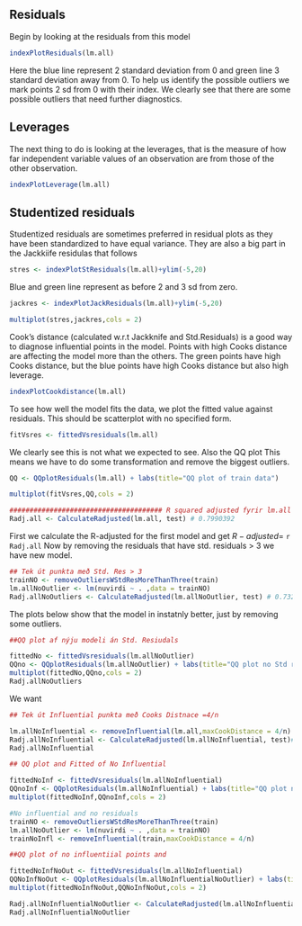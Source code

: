 ## Residuals
Begin by looking at the residuals from this model

```r
indexPlotResiduals(lm.all)
```

Here the blue line represent 2 standard deviation from 0 and green line 3 standard deviation away from 0. To help us identify the possible outliers we mark points 2 sd from 0 with their index.  We clearly see that there are some possible outliers that need further diagnostics.

## Leverages

The next thing to do is looking at the leverages, that is the measure of how far independent variable values of an observation are from those of the other observation.

```r
indexPlotLeverage(lm.all)
```


## Studentized residuals

Studentized residuals are sometimes preferred in residual plots as they have been standardized to have equal variance. They are also a big part in the Jackkiife residulas that follows

```r
stres <- indexPlotStResiduals(lm.all)+ylim(-5,20)
```

Blue and green line represent as before 2 and 3 sd from zero. 

```r
jackres <- indexPlotJackResiduals(lm.all)+ylim(-5,20)
```
 
```r
multiplot(stres,jackres,cols = 2)
```

Cook's distance (calculated w.r.t Jackknife and Std.Residuals) is a good way to diagnose influential points in the model. Points with high Cooks distance are affecting the model more than the others. The green points have high Cooks distance, but the blue points have high Cooks distance but also high leverage.

```r
indexPlotCookdistance(lm.all)
```

To see how well the model fits the data, we plot the fitted value against residuals. This should be scatterplot with no specified form.

```r
fitVsres <- fittedVsresiduals(lm.all)
```

We clearly see this is not what we expected to see. Also the QQ plot This means we have to do some transformation and remove the biggest outliers.  

  
```r
QQ <- QQplotResiduals(lm.all) + labs(title="QQ plot of train data")
```

```r
multiplot(fitVsres,QQ,cols = 2)
```


```r
###################################### R squared adjusted fyrir lm.all
Radj.all <- CalculateRadjusted(lm.all, test) # 0.7990392
```

First we calculate the R-adjusted for the first model and get $R-adjusted$= `r Radj.all`
Now by removing the residuals that have std. residuals $>$ 3 we have new model.

```r
## Tek út punkta með Std. Res > 3
trainNO <- removeOutliersWStdResMoreThanThree(train)
lm.allNoOutlier <- lm(nuvirdi ~ . ,data = trainNO)
Radj.allNoOutliers <- CalculateRadjusted(lm.allNoOutlier, test) # 0.7328961 # Ottó: 0.7905836
```



The plots below show that the model in instatnly better, just by removing some outliers.

```r
##QQ plot af nýju modeli án Std. Resiudals

fittedNo <- fittedVsresiduals(lm.allNoOutlier)
QQno <- QQplotResiduals(lm.allNoOutlier) + labs(title="QQ plot no Std res > 3")
multiplot(fittedNo,QQno,cols = 2)
Radj.allNoOutliers
```

We want

```r

## Tek út Influential punkta með Cooks Distnace =4/n

lm.allNoInfluential <- removeInfluential(lm.all,maxCookDistance = 4/n)
Radj.allNoInfluential <- CalculateRadjusted(lm.allNoInfluential, test)# 0.7327364 # 0.7888572
Radj.allNoInfluential
```


```r
## QQ plot and Fitted of No Influential

fittedNoInf <- fittedVsresiduals(lm.allNoInfluential)
QQnoInf <- QQplotResiduals(lm.allNoInfluential) + labs(title="QQ plot no influential")
multiplot(fittedNoInf,QQnoInf,cols = 2)
```


```r
#No influential and no residuals
trainNO <- removeOutliersWStdResMoreThanThree(train)
lm.allNoOutlier <- lm(nuvirdi ~ . ,data = trainNO)
trainNoInfl <- removeInfluential(train,maxCookDistance = 4/n)

##QQ plot of no influentiial points and 

fittedNoInfNoOut <- fittedVsresiduals(lm.allNoInfluential)
QQNoInfNoOut <- QQplotResiduals(lm.allNoInfluentialNoOutlier) + labs(title="QQ plot no inf no std res > 3")
multiplot(fittedNoInfNoOut,QQNoInfNoOut,cols = 2)

Radj.allNoInfluentialNoOutlier <- CalculateRadjusted(lm.allNoInfluentialNoOutlier, test)
Radj.allNoInfluentialNoOutlier
```

